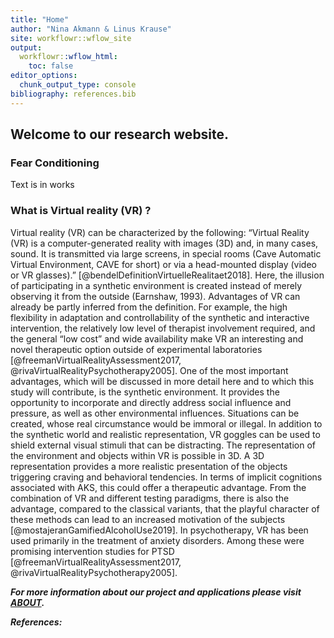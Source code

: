 ```yaml
---
title: "Home"
author: "Nina Akmann & Linus Krause"
site: workflowr::wflow_site
output:
  workflowr::wflow_html:
    toc: false
editor_options:
  chunk_output_type: console
bibliography: references.bib
---
```


## Welcome to our research website.

### Fear Conditioning

Text is in works

### What is Virtual reality (VR) ?

Virtual reality (VR) can be characterized by the following: "Virtual Reality (VR) is a computer-generated reality with images (3D) and, in many cases, sound. It is transmitted via large screens, in special rooms (Cave Automatic Virtual Environment, CAVE for short) or via a head-mounted display (video or VR glasses)." [@bendelDefinitionVirtuelleRealitaet2018]. Here, the illusion of participating in a synthetic environment is created instead of merely observing it from the outside (Earnshaw, 1993). Advantages of VR can already be partly inferred from the definition. For example, the high flexibility in adaptation and controllability of the synthetic and interactive intervention, the relatively low level of therapist involvement required, and the general "low cost" and wide availability make VR an interesting and novel therapeutic option outside of experimental laboratories [@freemanVirtualRealityAssessment2017, @rivaVirtualRealityPsychotherapy2005]. One of the most important advantages, which will be discussed in more detail here and to which this study will contribute, is the synthetic environment. It provides the opportunity to incorporate and directly address social influence and pressure, as well as other environmental influences. Situations can be created, whose real circumstance would be immoral or illegal. In addition to the synthetic world and realistic representation, VR goggles can be used to shield external visual stimuli that can be distracting. The representation of the environment and objects within VR is possible in 3D. A 3D representation provides a more realistic presentation of the objects triggering craving and behavioral tendencies. In terms of implicit cognitions associated with AKS, this could offer a therapeutic advantage. From the combination of VR and different testing paradigms, there is also the advantage, compared to the classical variants, that the playful character of these methods can lead to an increased motivation of the subjects [@mostajeranGamifiedAlcoholUse2019]. In psychotherapy, VR has been used primarily in the treatment of anxiety disorders. Among these were promising intervention studies for PTSD [@freemanVirtualRealityAssessment2017, @rivaVirtualRealityPsychotherapy2005].

***For more information about our project and applications please visit [ABOUT](about.html).***

***References:***

